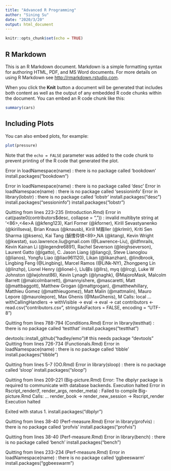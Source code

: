 ---
title: "Advanced R Programming"
author: "Sining Su"
date: "2020/3/20"
output: html_document
---

```{r setup, include=FALSE}
knitr::opts_chunk$set(echo = TRUE)
```

## R Markdown

This is an R Markdown document. Markdown is a simple formatting syntax for authoring HTML, PDF, and MS Word documents. For more details on using R Markdown see <http://rmarkdown.rstudio.com>.

When you click the **Knit** button a document will be generated that includes both content as well as the output of any embedded R code chunks within the document. You can embed an R code chunk like this:

```{r cars}
summary(cars)
```

## Including Plots

You can also embed plots, for example:

```{r pressure, echo=FALSE}
plot(pressure)
```

Note that the `echo = FALSE` parameter was added to the code chunk to prevent printing of the R code that generated the plot.

Error in loadNamespace(name) : there is no package called ‘bookdown’
install.packages("bookdown")

Error in loadNamespace(name) : there is no package called 'desc'
Error in loadNamespace(name) : there is no package called 'sessioninfo'
Error in library(lobstr) : there is no package called 'lobstr'
install.packages("desc")
install.packages("sessioninfo")
install.packages("lobstr")

Quitting from lines 223-235 (Introduction.Rmd) 
Error in cat(paste0(contributors$desc, collapse = ", ")) : 
  invalid multibyte string at '<86>,<4e>A (\@kfeng123), Karl Forner (\@kforner), Kirill Sevastyanenko (\@kirillseva), Brian Knaus (\@knausb), Kirill M眉ller (\@krlmlr), Kriti Sen Sharma (\@ksens), Kai Tang (鍞愭伜锛<89>,NA (\@ktang), Kevin Wright (\@kwstat), suo.lawrence.liu@gmail.com (\@Lawrence-Liu), \@ldfmrails, Kevin Kainan Li (\@legendre6891), Rachel Severson (\@leighseverson), Laurent Gatto (\@lgatto), C. Jason Liang (\@liangcj), Steve Lianoglou (\@lianos), Yongfu Liao (\@liao961120), Likan (\@likanzhan), \@lindbrook, Lingbing Feng (\@Lingbing), Marcel Ramos (\@LiNk-NY), Zhongpeng Lin (\@linzhp), Lionel Henry (\@lionel-), Llu铆s (\@llrs), myq (\@lrcg), Luke W Johnston (\@lwjohnst86), Kevin Lynagh (\@lynaghk), \@MajoroMask, Malcolm Barrett (\@malcolmbarrett), \@mannyishere, \@mascaretti, Matt (\@mattbaggott), Matthew Grogan (\@mattgrogan), \@matthewhillary, Matthieu Gomez (\@matthieugomez), Matt Malin (\@mattmalin), Mauro Lepore (\@maurolepore), Max Ghenis (\@MaxGhenis), M
Calls: local ... withCallingHandlers -> withVisible -> eval -> eval -> cat
contributors <- read.csv("contributors.csv", stringsAsFactors = FALSE, encoding = "UTF-8")

Quitting from lines 788-794 (Conditions.Rmd) 
Error in library(testthat) : there is no package called 'testthat'
install.packages("testthat")

devtools::install_github("hadley/emo")# this needs package "devtools"
Quitting from lines 726-734 (Functionals.Rmd) 
Error in loadNamespace(name) : there is no package called 'tibble'
install.packages("tibble")

Quitting from lines 5-7 (OO.Rmd) 
Error in library(sloop) : there is no package called 'sloop'
install.packages("sloop")

Quitting from lines 209-221 (Big-picture.Rmd) 
Error: The dbplyr package is required to communicate with database backends.
Execution halted
Error in Rscript_render(f, render_args, render_meta) : 
  Failed to compile Big-picture.Rmd
Calls: <Anonymous> ... render_book -> render_new_session -> Rscript_render
Execution halted

Exited with status 1.
install.packages("dbplyr")

Quitting from lines 38-40 (Perf-measure.Rmd) 
Error in library(profvis) : there is no package called 'profvis'
install.packages("profvis")

Quitting from lines 38-40 (Perf-measure.Rmd) 
Error in library(bench) : there is no package called 'bench'
install.packages("bench")

Quitting from lines 233-234 (Perf-measure.Rmd) 
Error in loadNamespace(name) : there is no package called 'ggbeeswarm'
install.packages("ggbeeswarm")

